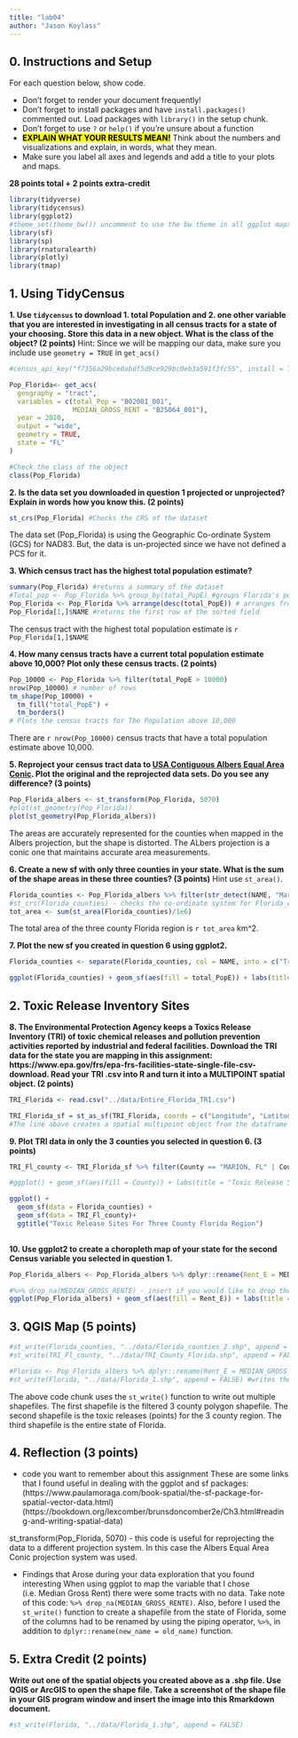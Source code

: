 ---
title: "lab04"
author: "Jason Koylass"
---

## 0. Instructions and Setup

For each question below, show code.

-   Don't forget to render your document frequently!
-   Don't forget to install packages and have `install.packages()` commented out. Load packages with `library()` in the setup chunk.
-   Don't forget to use `?` or `help()` if you're unsure about a function
-   <mark>**EXPLAIN WHAT YOUR RESULTS MEAN!**</mark>  Think about the numbers and visualizations and explain, in words, what they mean.
- Make sure you label all axes and legends and add a title to your plots and maps.

**28 points total + 2 points extra-credit**


```{r, setup}
library(tidyverse)
library(tidycensus)
library(ggplot2)
#theme_set(theme_bw()) uncomment to use the bw theme in all ggplot maps
library(sf)
library(sp)
library(rnaturalearth)
library(plotly)
library(tmap)
```

## 1. Using TidyCensus

**1. Use `tidycensus` to download 1. total Population and 2. one other variable that you are interested in investigating in all census tracts for a state of your choosing. Store this data in a new object. What is the class of the object? (2 points)** Hint: Since we will be mapping our data, make sure you include use `geometry = TRUE` in `get_acs()` 

```{r lab4_1}
#census_api_key("f7356a29bce0abdf5d9ce929bc0eb3a591f3fc55", install = TRUE)

Pop_Florida<- get_acs(
  geography = "tract", 
  variables = c(total_Pop = "B02001_001",
                MEDIAN_GROSS_RENT = "B25064_001"),
  year = 2020,
  output = "wide",
  geometry = TRUE, 
  state = "FL"
)

#Check the class of the object
class(Pop_Florida)
```

**2. Is the data set you downloaded in question 1 projected or unprojected?  Explain in words how you know this. (2 points)**

```{r lab4_2}
st_crs(Pop_Florida) #Checks the CRS of the dataset
```
The data set (Pop_Florida) is using the Geographic Co-ordinate System (GCS) for NAD83. But, the data is un-projected since we have not defined a PCS for it.


**3. Which census tract has the highest total population estimate?**

```{r lab4_3 highest_total_Pop}
summary(Pop_Florida) #returns a summary of the dataset
#Total_pop <- Pop_Florida %>% group_by(total_PopE) #groups Florida's population by total Population
Pop_Florida <- Pop_Florida %>% arrange(desc(total_PopE)) # arranges from highest to lowest
Pop_Florida[1,]$NAME #returns the first row of the sorted field
```
The census tract with the highest total population estimate is `r Pop_Florida[1,]$NAME` 

**4. How many census tracts have a current total population estimate above 10,000? Plot only these census tracts. (2 points)**

```{r lab4_4}
Pop_10000 <- Pop_Florida %>% filter(total_PopE > 10000)
nrow(Pop_10000) # number of rows
tm_shape(Pop_10000) +
  tm_fill("total_PopE") +
  tm_borders()
# Plots the census tracts for The Population above 10,000
```
There are `r nrow(Pop_10000)` census tracts that have a total population estimate above 10,000.

**5. Reproject your census tract data to [USA Contiguous Albers Equal Area Conic](http://spatialreference.org/ref/esri/usa-contiguous-albers-equal-area-conic/). Plot the original and the reprojected data sets.  Do you see any difference? (3 points)**  

```{r lab4_5}
Pop_Florida_albers <- st_transform(Pop_Florida, 5070)
#plot(st_geometry(Pop_Florida))
plot(st_geometry(Pop_Florida_albers))
```

The areas are accurately represented for the counties when mapped in the Albers projection, but the shape is distorted.
The ALbers projection is a conic one that maintains accurate area measurements.

**6. Create a new sf with only three counties in your state. What is the sum of the shape areas in these three counties? (3 points)** Hint use `st_area()`.

```{r lab4_6}
Florida_counties <- Pop_Florida_albers %>% filter(str_detect(NAME, "Marion|Levy|Alachua"))
#st_crs(Florida_counties) - checks the co-ordinate system for Florida_counties
tot_area <- sum(st_area(Florida_counties)/1e6)
```

The total area of the three county Florida region is `r tot_area` km^2.

**7. Plot the new sf you created in question 6 using ggplot2.**

```{r lab4_7}
Florida_counties <- separate(Florida_counties, col = NAME, into = c("Tract","County","State"), sep = ",")

ggplot(Florida_counties) + geom_sf(aes(fill = total_PopE)) + labs(title = "Total Population For Florida Counties", fill = "Total Population")
```

## 2. Toxic Release Inventory Sites

**8. The Environmental Protection Agency keeps a Toxics Release Inventory (TRI) of toxic chemical releases and pollution prevention activities reported by industrial and federal facilities. Download the TRI data for the state you are mapping in this assignment:  https://www.epa.gov/frs/epa-frs-facilities-state-single-file-csv-download. Read your TRI .csv into R and turn it into a MULTIPOINT spatial object. (2 points)**

```{r lab4_8}
TRI_Florida <- read.csv("../data/Entire_Florida_TRI.csv")

TRI_Florida_sf = st_as_sf(TRI_Florida, coords = c("Longitude", "Latitude"), crs = 4326) 
#The line above creates a spatial multipoint object from the dataframe TRI_Florida.

```

**9. Plot TRI data in only the 3 counties you selected in question 6. (3 points)** 

```{r lab4_9}
TRI_Fl_county <- TRI_Florida_sf %>% filter(County == "MARION, FL" | County == "LEVY, FL" | County == "ALACHUA, FL")

#ggplot() + geom_sf(aes(fill = County)) + labs(title = "Toxic Release Sites For Three County Florida Region", fill = "Toxic Releases")

ggplot() +
  geom_sf(data = Florida_counties) +
  geom_sf(data = TRI_Fl_county)+
  ggtitle("Toxic Release Sites For Three County Florida Region")
  
```

**10. Use ggplot2 to create a choropleth map of your state for the second Census variable you selected in question 1.** 

```{r lab4_10}
Pop_Florida_albers <- Pop_Florida_albers %>% dplyr::rename(Rent_E = MEDIAN_GROSS_RENTE) %>% dplyr::rename(Rent_M = MEDIAN_GROSS_RENTM) #renames the median gross rent fields

#%>% drop_na(MEDIAN_GROSS_RENTE) - insert if you would like to drop the tracts with no data
ggplot(Pop_Florida_albers) + geom_sf(aes(fill = Rent_E)) + labs(title = "Median Gross Rent For Florida Counties", fill = "Median Gross Rent")
```

## 3. QGIS Map (5 points)

```{r QGIS_shapefiles}
#st_write(Florida_counties, "../data/Florida_counties_2.shp", append = FALSE) # Writes the Filtered 3 county polygon shapefile.
#st_write(TRI_Fl_county, "../data/TRI_County_Florida.shp", append = FALSE) #writes the Toxic Releases for the 3 county region into a point shapefile.

#Florida <- Pop_Florida_albers %>% dplyr::rename(Rent_E = MEDIAN_GROSS_RENTE) %>% dplyr::rename(Rent_M = MEDIAN_GROSS_RENTM) #renames the median gross rent fields
#st_write(Florida, "../data/Florida_1.shp", append = FALSE) #writes the entire state of Florida

```

The above code chunk uses the `st_write()` function to write out multiple shapefiles. The first shapefile is the filtered 3 county polygon shapefile. The second shapefile is the toxic releases (points) for the 3 county region. The third shapefile is the entire state of Florida.

## 4. Reflection (3 points)

* code you want to remember about this assignment
These are some links that I found useful in dealing with the ggplot and sf packages:
(https://www.paulamoraga.com/book-spatial/the-sf-package-for-spatial-vector-data.html)
(https://bookdown.org/lexcomber/brunsdoncomber2e/Ch3.html#reading-and-writing-spatial-data)

st_transform(Pop_Florida, 5070) - this code is useful for reprojecting the data to a different projection system. In this case the Albers Equal Area Conic projection system was used.

* Findings that Arose during your data exploration that you found interesting 
When using ggplot to map the variable that I chose (i.e. Median Gross Rent) there were some tracts with no data. Take note of this code: `%>% drop_na(MEDIAN_GROSS_RENTE)`. 
Also, before I used the `st_write()` function to create a shapefile from the state of Florida, some of the columns had to be renamed by using the piping operator, `%>%`, in addition to `dplyr::rename(new_name = old_name)` function. 




## 5. Extra Credit (2 points)

**Write out one of the spatial objects you created above as a .shp file. Use QGIS or ArcGIS to open the shape file. Take a screenshot of the shape file in your GIS program window and insert the image into this Rmarkdown document.**

```{r Florida_shapefile}
#st_write(Florida, "../data/Florida_1.shp", append = FALSE)
```
